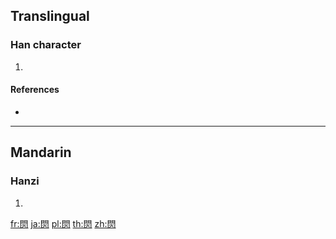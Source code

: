 ==Translingual==

===Han character===
{{Han char|rn=86|rad=火|as=08|sn=12|four=77809|canj=ANF}}

# {{defn|Han|sort=火08}}

====References====
* {{Han ref|kx=0673.150|dkj=19102|hdz=74291.020|uh=711B|ud=28955|bh=DA65|bd=55909}}

----

==Mandarin==

===Hanzi===
{{cmn-hanzi|pin=[[hǔn]] ([[hun3]]), [[lìn]] ([[lin4]])|wg=hun<sup>3</sup>, lin<sup>4</sup>}}

# {{defn|lang=cmn|sort=火08}}

[[fr:焛]]
[[ja:焛]]
[[pl:焛]]
[[th:焛]]
[[zh:焛]]